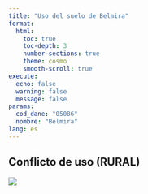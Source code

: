 ```yaml
---
title: "Uso del suelo de Belmira"
format: 
  html:
    toc: true
    toc-depth: 3
    number-sections: true
    theme: cosmo
    smooth-scroll: true
execute:
  echo: false
  warning: false
  message: false
params:
  cod_dane: "05086"
  nombre: "Belmira"
lang: es
---
```



## Conflicto de uso (RURAL)

![](img_r1/conf_porcentajes.png)
